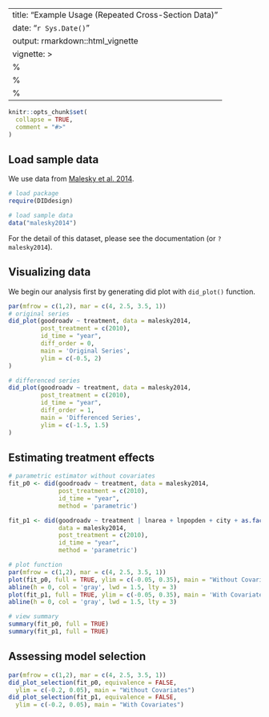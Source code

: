 
---
title: "Example Usage (Repeated Cross-Section Data)"
date: "`r Sys.Date()`"
output: rmarkdown::html_vignette
vignette: >
  %\VignetteIndexEntry{Vignette Title}
  %\VignetteEngine{knitr::rmarkdown}
  %\VignetteEncoding{UTF-8}
---

```r
knitr::opts_chunk$set(
  collapse = TRUE,
  comment = "#>"
)
```


## Load sample data 

We use data from [Malesky et al. 2014](http://doi.org/10.1017/S0003055413000580). 

```r
# load package 
require(DIDdesign)

# load sample data 
data("malesky2014")
```

For the detail of this dataset, please see the documentation (or `?malesky2014`).



## Visualizing data 


We begin our analysis first by generating did plot with `did_plot()` function.

```r
par(mfrow = c(1,2), mar = c(4, 2.5, 3.5, 1))
# original series 
did_plot(goodroadv ~ treatment, data = malesky2014,
         post_treatment = c(2010),
         id_time = "year",
         diff_order = 0,
         main = 'Original Series',
         ylim = c(-0.5, 2)
)

# differenced series
did_plot(goodroadv ~ treatment, data = malesky2014,
         post_treatment = c(2010),
         id_time = "year",
         diff_order = 1,
         main = 'Differenced Series',
         ylim = c(-1.5, 1.5)
)
```


## Estimating treatment effects 



```r
# parametric estimator without covariates
fit_p0 <- did(goodroadv ~ treatment, data = malesky2014,
              post_treatment = c(2010),
              id_time = "year",
              method = 'parametric')

fit_p1 <- did(goodroadv ~ treatment | lnarea + lnpopden + city + as.factor(reg8), 
              data = malesky2014,
              post_treatment = c(2010),
              id_time = "year",
              method = 'parametric')
```



```r
# plot function
par(mfrow = c(1,2), mar = c(4, 2.5, 3.5, 1))
plot(fit_p0, full = TRUE, ylim = c(-0.05, 0.35), main = "Without Covariates")
abline(h = 0, col = 'gray', lwd = 1.5, lty = 3)
plot(fit_p1, full = TRUE, ylim = c(-0.05, 0.35), main = 'With Covariates')
abline(h = 0, col = 'gray', lwd = 1.5, lty = 3)
```



```r
# view summary
summary(fit_p0, full = TRUE)
summary(fit_p1, full = TRUE)
```


## Assessing model selection 


```r
par(mfrow = c(1,2), mar = c(4, 2.5, 3.5, 1))
did_plot_selection(fit_p0, equivalence = FALSE, 
  ylim = c(-0.2, 0.05), main = "Without Covariates")
did_plot_selection(fit_p1, equivalence = FALSE, 
  ylim = c(-0.2, 0.05), main = "With Covariates")

```
